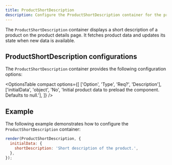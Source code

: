 ```yaml
---
title: ProductShortDescription
description: Configure the ProductShortDescription container for the product details page drop-in component.
---
```



The `ProductShortDescription` container displays a short description of a product on the product details page. It fetches product data and updates its state when new data is available.

## ProductShortDescription configurations

The `ProductShortDescription` container provides the following configuration options:

<OptionsTable
  compact
  options={[
    ['Option', 'Type', 'Req?', 'Description'],
    ['initialData', 'object', 'No', 'Initial product data to preload the component. Defaults to null.'],
  ]}
/>

## Example

The following example demonstrates how to configure the `ProductShortDescription` container:

```js
render(ProductShortDescription, {
  initialData: {
    shortDescription: 'Short description of the product.',
  },
});
```
